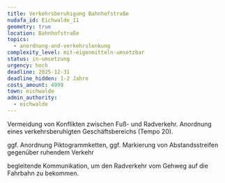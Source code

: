 ```yaml
---
title: Verkehrsberuhigung Bahnhofstraße
nudafa_id: Eichwalde_11
geometry: true
location: Bahnhofstraße
topics:
  - anordnung-and-verkehrslenkung
complexity_level: mit-eigenmitteln-umsetzbar
status: in-umsetzung
urgency: hoch
deadline: 2025-12-31
deadline_hidden: 1-2 Jahre
costs_amount: 4999
town: eichwalde
admin_authority:
  - eichwalde
---
```

Vermeidung von Konflikten zwischen Fuß- und Radverkehr. Anordnung eines verkehrsberuhigten Geschäftsbereichs (Tempo 20).

ggf. Anordnung Piktogrammketten, ggf. Markierung von Abstandsstreifen gegenüber ruhendem Verkehr

begleitende Kommunikation, um den Radverkehr vom Gehweg auf die Fahrbahn zu bekommen.
